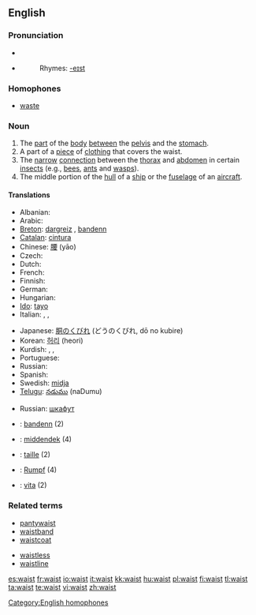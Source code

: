 {{wikipedia|dab=waist (disambiguation)|waist}}
==English==

===Pronunciation===
* {{IPA|/weɪst/}}
* {{audio|en-us-waist.ogg|Audio (US)}}
*: Rhymes: [[Rhymes:English:-eɪst|-eɪst]]

===Homophones===
* [[waste]]

===Noun===
{{wikipedia}}
{{en-noun}}

# The [[part]] of the [[body]] [[between]] the [[pelvis]] and the [[stomach]].
# A part of a [[piece]] of [[clothing]] that covers the waist.
# The [[narrow]] [[connection]] between the [[thorax]] and [[abdomen]] in certain [[insect]]s (e.g., [[bee]]s, [[ant]]s and [[wasp]]s).
# The middle portion of the [[hull]] of a [[ship]] or the [[fuselage]] of an [[aircraft]].

====Translations====
{{trans-top|part of the body between the pelvis and the stomach}}
* Albanian: {{t-|sq|bel|m|xs=Albanian}}
* Arabic: {{ARchar|[[خصر]]}} {{unicode|(χaʂr)}}
* [[Breton]]: [[dargreiz]] {{m}}, [[bandenn]] {{f}}
* [[Catalan]]: [[cintura]] {{f}}
* Chinese: [[腰]] (yāo)
* Czech: {{t-|cs|pas|m}}
* Dutch: {{t+|nl|middel|n}}
* French: {{t+|fr|taille|f}}
* Finnish: {{t+|fi|vyötärö}}
* German: {{t+|de|Taille|f}}
* Hungarian: {{t-|hu|derék}}
* [[Ido]]: [[tayo]]
* Italian: {{t+|it|vita|f}}, {{t+|it|cintura|f}}, {{t+|it|cintola|f}}
{{trans-mid}}
* Japanese: [[胴のくびれ]] (どうのくびれ, dō no kubire)
* Korean: [[허리]] (heori)
* Kurdish: {{t+|ku|navteng|f}}, {{t+|ku|newq|f}}, {{t+|ku|که‌مه‌ر|sc=KUchar}}
* Portuguese: {{t+|pt|cintura|f}}
* Russian: {{t-|ru|талия|f|tr=tálija|sc=Cyrl}}
* Spanish: {{t-|es|cintura|f}}
* Swedish: [[midja]]
* [[Telugu]]: [[నడుము]] (naDumu)
{{trans-bottom}}

{{trans-top|a part of a piece of clothing that covers the waist}}
{{trans-mid}}
{{trans-bottom}}

{{trans-top|the narrow connection between the thorax and abdomen in certain insects}}
{{trans-mid}}
{{trans-bottom}}

{{trans-top|the middle portion of the hull of a ship or the fuselage of an aircraft}}
{{trans-mid}}
* Russian: [[шкафут]] {{m}}
{{trans-bottom}}

{{checktrans-top}}
* {{ttbc|Breton}}: [[bandenn]] {{f}} (2)
* {{ttbc|Dutch}}: [[middendek]] {{n}} (4)
* {{ttbc|French}}: [[taille]] {{f}} (2)
* {{ttbc|German}}: [[Rumpf]] {{m}} (4)
* {{ttbc|Italian}}: [[vita#Italian|vita]] {{f}} (2)
{{checktrans-bottom}}

===Related terms===
{{top2}}
* [[pantywaist]]
* [[waistband]]
* [[waistcoat]]
{{mid2}}
* [[waistless]]
* [[waistline]]
{{bottom2}}

[[Category:English homophones]]

[[es:waist]]
[[fr:waist]]
[[io:waist]]
[[it:waist]]
[[kk:waist]]
[[hu:waist]]
[[pl:waist]]
[[fi:waist]]
[[tl:waist]]
[[ta:waist]]
[[te:waist]]
[[vi:waist]]
[[zh:waist]]